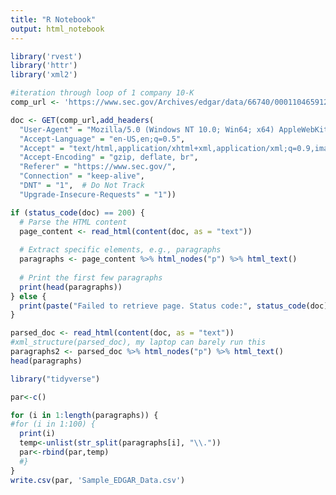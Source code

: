 ```yaml
---
title: "R Notebook"
output: html_notebook
---
```


```r
library('rvest')
library('httr')
library('xml2')
```

```r
#iteration through loop of 1 company 10-K
comp_url <- 'https://www.sec.gov/Archives/edgar/data/66740/000110465912010566/a11-31280_110k.htm'

doc <- GET(comp_url,add_headers(
  "User-Agent" = "Mozilla/5.0 (Windows NT 10.0; Win64; x64) AppleWebKit/537.36 (KHTML, like Gecko) Chrome/91.0.4472.124 Safari/537.36",
  "Accept-Language" = "en-US,en;q=0.5",
  "Accept" = "text/html,application/xhtml+xml,application/xml;q=0.9,image/webp,*/*;q=0.8",
  "Accept-Encoding" = "gzip, deflate, br",
  "Referer" = "https://www.sec.gov/",
  "Connection" = "keep-alive",
  "DNT" = "1",  # Do Not Track
  "Upgrade-Insecure-Requests" = "1"))

```

```r

if (status_code(doc) == 200) {
  # Parse the HTML content
  page_content <- read_html(content(doc, as = "text"))
  
  # Extract specific elements, e.g., paragraphs
  paragraphs <- page_content %>% html_nodes("p") %>% html_text()
  
  # Print the first few paragraphs
  print(head(paragraphs))
} else {
  print(paste("Failed to retrieve page. Status code:", status_code(doc)))
}
```

```r
parsed_doc <- read_html(content(doc, as = "text"))
#xml_structure(parsed_doc), my laptop can barely run this
paragraphs2 <- parsed_doc %>% html_nodes("p") %>% html_text()
head(paragraphs)
```

```r
library("tidyverse")

par<-c()

for (i in 1:length(paragraphs)) {
#for (i in 1:100) {
  print(i)
  temp<-unlist(str_split(paragraphs[i], "\\."))
  par<-rbind(par,temp)
  #}
}
write.csv(par, 'Sample_EDGAR_Data.csv')
```
